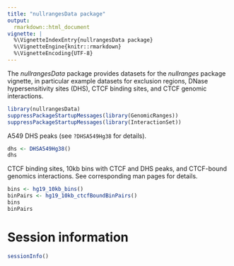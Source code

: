 ```yaml
---
title: "nullrangesData package"
output:
  rmarkdown::html_document
vignette: |
  %\VignetteIndexEntry{nullrangesData package}
  %\VignetteEngine{knitr::rmarkdown}
  %\VignetteEncoding{UTF-8}
---
```


The *nullrangesData* package provides datasets for the *nullranges*
package vignette, in particular example datasets for exclusion
regions, DNase hypersensitivity sites (DHS), CTCF binding sites,
and CTCF genomic interactions.

```r
library(nullrangesData)
suppressPackageStartupMessages(library(GenomicRanges))
suppressPackageStartupMessages(library(InteractionSet))
```

A549 DHS peaks (see `?DHSA549Hg38` for details).

```r
dhs <- DHSA549Hg38()
dhs
```

CTCF binding sites, 10kb bins with CTCF and DHS peaks, and CTCF-bound
genomics interactions. See corresponding man pages for details.

```r
bins <- hg19_10kb_bins()
binPairs <- hg19_10kb_ctcfBoundBinPairs()
bins
binPairs
```

# Session information

```r
sessionInfo()
```
